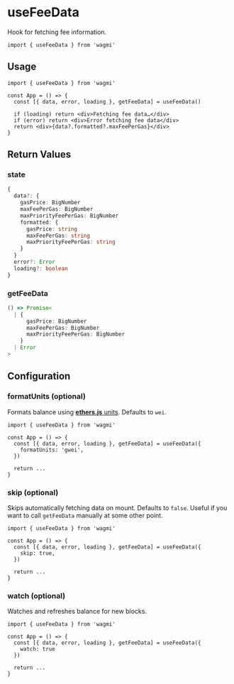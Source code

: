 # useFeeData

Hook for fetching fee information.

```tsx
import { useFeeData } from 'wagmi'
```

## Usage

```tsx
import { useFeeData } from 'wagmi'

const App = () => {
  const [{ data, error, loading }, getFeeData] = useFeeData()

  if (loading) return <div>Fetching fee data…</div>
  if (error) return <div>Error fetching fee data</div>
  return <div>{data?.formatted?.maxFeePerGas}</div>
}
```

## Return Values

### state

```ts
{
  data?: {
    gasPrice: BigNumber
    maxFeePerGas: BigNumber
    maxPriorityFeePerGas: BigNumber
    formatted: {
      gasPrice: string
      maxFeePerGas: string
      maxPriorityFeePerGas: string
    }
  }
  error?: Error
  loading?: boolean
}
```

### getFeeData

```ts
() => Promise<
  | {
      gasPrice: BigNumber
      maxFeePerGas: BigNumber
      maxPriorityFeePerGas: BigNumber
    }
  | Error
>
```

## Configuration

### formatUnits (optional)

Formats balance using [**ethers.js** units](https://docs.ethers.io/v5/api/utils/display-logic/#display-logic--units). Defaults to `wei`.

```tsx highlight='5'
import { useFeeData } from 'wagmi'

const App = () => {
  const [{ data, error, loading }, getFeeData] = useFeeData({
    formatUnits: 'gwei',
  })

  return ...
}
```

### skip (optional)

Skips automatically fetching data on mount. Defaults to `false`. Useful if you want to call `getFeeData` manually at some other point.

```tsx highlight='5'
import { useFeeData } from 'wagmi'

const App = () => {
  const [{ data, error, loading }, getFeeData] = useFeeData({
    skip: true,
  })

  return ...
}
```

### watch (optional)

Watches and refreshes balance for new blocks.

```tsx highlight='5'
import { useFeeData } from 'wagmi'

const App = () => {
  const [{ data, error, loading }, getFeeData] = useFeeData({
    watch: true
  })

  return ...
}
```
